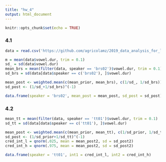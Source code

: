 ---
title: "hw_4"
output: html_document
---

```{r setup, include=FALSE}
knitr::opts_chunk$set(echo = TRUE)
```

### 4.1
```{r}
data = read.csv('https://github.com/agricolamz/2019_data_analysis_for_linguists/blob/master/data/students/mcqueenaa/hw4_Advanced_Bayesian/hw4_caretta.csv')

m = mean(data$vowel.dur, trim = 0.1)
sd_ = sd(data$vowel.dur)
mean_brs = mean(filter(data, speaker == 'brs02')$vowel.dur, trim = 0.1)
sd_brs = sd(data[data$speaker == c('brs02'), ]$vowel.dur)

mean_post <- weighted.mean(c(mean_prior, mean_brs), c(1/sd_, 1/sd_brs))
sd_post <- (1/sd_+1/sd_brs)^(-1)

data.frame(speaker = 'brs02', mean_post = mean_post, sd_post = sd_post)
```
### 4.2
```{r}
mean_tt = mean(filter(data, speaker == 'tt01')$vowel.dur, trim = 0.1)
sd_tt = sd(data[data$speaker == c('tt01'), ]$vowel.dur)

mean_post <- weighted.mean(c(mean_prior, mean_tt), c(1/sd_prior, 1/sd_tt))
sd_post <- (1/sd_prior+1/sd_tt)^(-1)
cred_int_l = qnorm(.025, mean = mean_post2, sd = sd_post2)
cred_int_h = qnorm(.975, mean = mean_post2, sd = sd_post2)

data.frame(speaker = 'tt01', int1 = cred_int_l, int2 = cred_int_h)
```